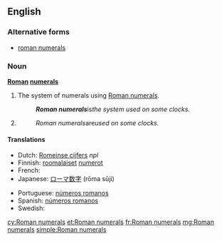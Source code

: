 ==English==

===Alternative forms===
* [[roman numerals]] {{qualifier|US}}

===Noun===
'''[[Roman]] [[numeral]]s'''

# {{uncountable}} The system of numerals using [[Roman numeral]]s.
#: '''''Roman numerals''' ''is'' the system used on some clocks.''
# {{plural of|Roman numeral}}
#: ''Roman numerals ''are'' used on some clocks.''

====Translations====
{{trans-top|system of numerals}}
* Dutch: [[Romeinse cijfers]] ''npl''
* Finnish: [[roomalainen|roomalaiset]] [[numero|numerot]] {{p}}
* French: {{t+|fr|chiffres romains|m|p}}
* Japanese: [[ローマ数字]] (rōma sūji)
{{trans-mid}}
* Portuguese: [[números romanos]] {{m|p}}
* Spanish: [[números romanos]] {{m|p}}
* Swedish: {{t-|sv|romerska siffror|c|p}}
{{trans-bottom}}

{{trans-see|plural of "Roman numeral"|Roman numeral}}

[[cy:Roman numerals]]
[[et:Roman numerals]]
[[fr:Roman numerals]]
[[mg:Roman numerals]]
[[simple:Roman numerals]]